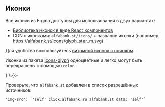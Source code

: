 

<Meta title='Гайдлайны/Иконки' />

## Иконки

Все иконки из Figma доступны для использования в двух вариантах:

- [Библиотека иконок в виде React компонентов](https://github.com/alfa-laboratory/icons)
- CDN с иконками: `alfabank.st/icons/` + название иконки (например, https://alfabank.st/icons/glyph_star_m.svg)

Для удобства воспользуйтесь [витриной иконок с поиском](https://alfa-laboratory.github.io/icons-demo/).

Иконки из пакета [icons-glyph](https://github.com/alfa-laboratory/icons) одноцветные и легко могут быть перекрашены с помощью `color`.

<div style={{marginTop: 24}}>
<Plate view='attention' leftAddons={<Badge view='icon' iconColor='attention' content={<AlertCircleMIcon />} />}>

Проверьте, что `alfabank.st` добавлен в список разрешённых источников:

<p style={{marginBottom: 8}}><code>'img-src': `'self' click.alfabank.ru alfabank.st data: 'self'`</code></p>

</Plate>
</div>

